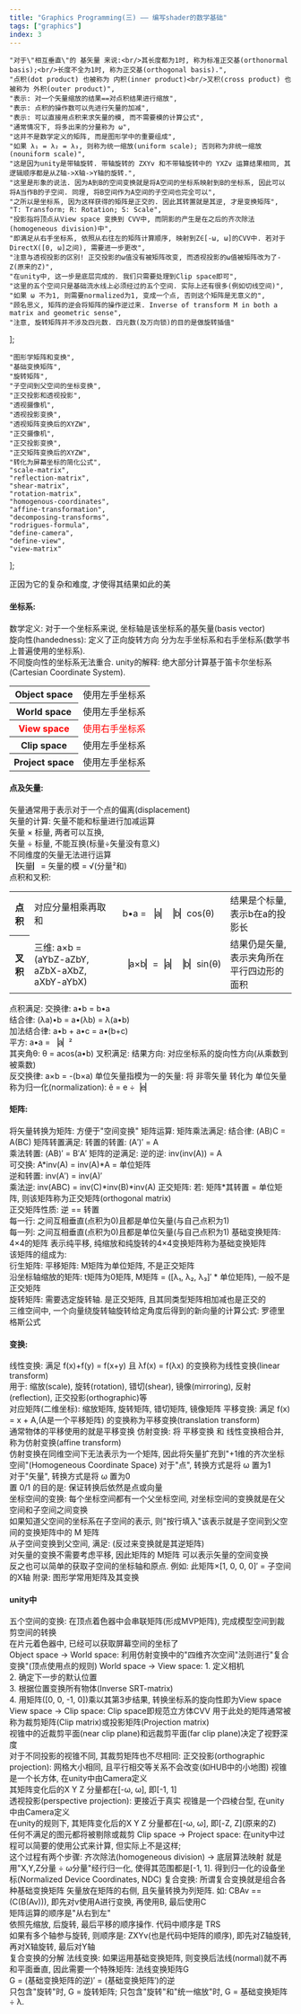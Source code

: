 ```yaml
---
title: "Graphics Programming(三) —— 编写shader的数学基础"
tags: ["graphics"]
index: 3
---
```


    "对于\"相互垂直\"的 基矢量 来说:<br/>其长度都为1时, 称为标准正交基(orthonormal basis);<br/>长度不全为1时, 称为正交基(orthogonal basis).",
    "点积(dot product) 也被称为 内积(inner product)<br/>叉积(cross product) 也被称为 外积(outer product)",
    "表示: 对一个矢量缩放的结果==对点积结果进行缩放",
    "表示: 点积的操作数可以先进行矢量的加减",
    "表示: 可以直接用点积来求矢量的模, 而不需要模的计算公式",
    "通常情况下, 将多出来的分量称为 ω",
    "这并不是数学定义的矩阵, 而是图形学中的重要组成",
    "如果 λ₁ = λ₂ = λ₃, 则称为统一缩放(uniform scale); 否则称为非统一缩放(nouniform scale)",
    "这是因为unity是带轴旋转. 带轴旋转的 ZXYv 和不带轴旋转中的 YXZv 运算结果相同, 其逻辑顺序都是从Z轴->X轴->Y轴的旋转.",
    "这里是形象的说法. 因为A到B的空间变换就是将A空间的坐标系映射到B的坐标系, 因此可以将A当作B的子空间. 同理, 将B空间作为A空间的子空间也完全可以",
    "之所以是坐标系, 因为这样获得的矩阵是正交的. 因此其转置就是其逆, 才是变换矩阵",
    "T: Transform; R: Rotation; S: Scale",
    "投影指将顶点从View space 变换到 CVV中, 而阴影的产生是在之后的齐次除法(homogeneous division)中",
    "即满足从右手坐标系, 依照从右往左的矩阵计算顺序, 映射到Z∈[-ω, ω]的CVV中. 若对于DirectX([0, ω]之间), 需要进一步更改",
    "注意与透视投影的区别! 正交投影的ω值没有被矩阵改变, 而透视投影的ω值被矩阵改为了-Z(原来的Z)",
    "在unity中, 这一步是底层完成的. 我们只需要处理到Clip space即可",
    "这里的五个空间只是基础流水线上必须经过的五个空间. 实际上还有很多(例如切线空间)",
    "如果 ω 不为1, 则需要normalized为1, 变成一个点, 否则这个矩阵是无意义的",
    "顾名思义, 矩阵的逆会将矩阵的操作逆过来. Inverse of transform M in both a matrix and geometric sense",
    "注意, 旋转矩阵并不涉及四元数. 四元数(及万向锁)的目的是做旋转插值"
];

    "图形学矩阵和变换",
    "基础变换矩阵",
    "旋转矩阵",
    "子空间到父空间的坐标变换",
    "正交投影和透视投影",
    "透视摄像机",
    "透视投影变换",
    "透视矩阵变换后的XYZW",
    "正交摄像机",
    "正交投影变换",
    "正交矩阵变换后的XYZW",
    "转化为屏幕坐标的简化公式",
    "scale-matrix",
    "reflection-matrix",
    "shear-matrix",
    "rotation-matrix",
    "homogenous-coordinates",
    "affine-transformation",
    "decomposing-transforms",
    "rodrigues-formula",
    "define-camera",
    "define-view",
    "view-matrix"
];

<Aphorism>正因为它的复杂和难度, 才使得其结果如此的美</Aphorism>

#### 坐标系:
<Tab>
    <Expansion>数学定义</Expansion>:
    <Tab expan>
        对于一个坐标系来说, 坐标轴是该坐标系的<Quote id="#1">基矢量(basis vector)</Quote><br/>
        旋向性(handedness): 定义了正向旋转方向
        <Tab>
            分为左手坐标系和右手坐标系(数学书上普遍使用的坐标系).<br/>
            不同旋向性的坐标系无法重合.
        </Tab>
    </Tab>
    <Expansion>unity的解释</Expansion>: 绝大部分计算基于笛卡尔坐标系(Cartesian Coordinate System).
    <Tab expan>
        <table><tbody>
        <tr>
            <th>Object space</th>
            <td>使用左手坐标系</td>
        </tr>
        <tr>
            <th>World space</th>
            <td>使用左手坐标系</td>
        </tr>
        <tr style="color: red;">
            <th>View space</th>
            <td>使用右手坐标系</td>
        </tr>
        <tr>
            <th>Clip space</th>
            <td>使用左手坐标系</td>
        </tr>
        <tr>
            <th>Project space</th>
            <td>使用左手坐标系</td>
        </tr>
        </tbody></table>
    </Tab>
</Tab>

#### 点及矢量:
<Tab>
    矢量通常用于表示对于一个点的偏离(displacement)<br/>
    <Expansion>矢量的计算</Expansion>:
    <Tab expan>
        矢量不能和标量进行加减运算<br/>
        矢量 × 标量, 两者可以互换,<br/>
        矢量 ÷ 标量, 不能互换(标量÷矢量没有意义)<br/>
        不同维度的矢量无法进行运算<br/>
        ▕矢量▏= 矢量的模 = √(分量²和)<br/>
        <Expansion><Quote id="#2">点积和叉积</Quote></Expansion>:
        <table><tbody>
            <tr>
                <th>点积</th>
                <td>对应分量相乘再取和</td>
                <td>b•a = ▕a▏▕b▏cos(θ)</td>
                <td>结果是个标量, 表示b在a的投影长</td>
            </tr>
            <tr>
                <th>叉积</th>
                <td>三维: a×b = (aYbZ-aZbY, aZbX-aXbZ, aXbY-aYbX)</td>
                <td>▕a×b▏=▕a▏▕b▏sin(θ)</td>
                <td>结果仍是矢量, 表示夹角所在平行四边形的面积</td>
            </tr>
        </tbody></table>
        <Tab expan>
            点积满足:
            <Tab>
                交换律: a•b = b•a
                <br/>
                <Quote id="#3">结合律</Quote>: (λa)•b = a•(λb) = λ(a•b)
                <br/>
                <Quote id="#4">加法结合律</Quote>: a•b + a•c = a•(b+c)
                <br/>
                <Quote id="#5">平方</Quote>: a•a = ▕a▏²
                <br/>
                其夹角θ: θ = acos(a•b)
            </Tab>
            叉积满足:
            <Tab>
                结果方向: 对应坐标系的旋向性方向(从乘数到被乘数)
                <br/>
                反交换律: a×b = -(b×a)
            </Tab>
        </Tab>
    </Tab>
    单位矢量指模为一的矢量:
    <Tab>
        将 非零矢量 转化为 单位矢量 称为归一化(normalization): ê = e ÷▕e▏
    </Tab>
</Tab>

#### 矩阵:
<Tab>
    将矢量转换为矩阵:
    <Tab>
        方便于"空间变换"
    </Tab>
    <Expansion>矩阵运算</Expansion>:
    <Tab expan>
        矩阵乘法满足:
        <Tab>
            结合律: (AB)C = A(BC)
        </Tab>
        矩阵转置满足:
        <Tab>
            转置的转置: (A′)′ = A
            <br/>
            乘法转置: (AB)′ = B′A′
        </Tab>
        <Quote id="#19">矩阵的逆</Quote>满足:
        <Tab>
            逆的逆: inv(inv(A)) = A
            <br/>
            可交换: A*inv(A) = inv(A)*A = 单位矩阵
            <br/>
            逆和转置: inv(A′) = inv(A)′
            <br/>
            乘法逆: inv(ABC) = inv(C)*inv(B)*inv(A)
        </Tab>
    </Tab>
    <Expansion>正交矩阵</Expansion>:
    <Tab expan>
        若: 矩阵*其转置 = 单位矩阵, 则该矩阵称为正交矩阵(orthogonal matrix)
        <br/>
        正交矩阵性质:
        <Tab>
            逆 == 转置
            <br/>
            每一行: 之间互相垂直(点积为0)且都是单位矢量(与自己点积为1)
            <br/>
            每一列: 之间互相垂直(点积为0)且都是单位矢量(与自己点积为1)
        </Tab>
    </Tab>
    <Expansion><Quote id="#7">基础变换矩阵</Quote></Expansion>: 4×4的矩阵
    <Tab expan>
        表示纯平移, 纯缩放和纯旋转的4×4变换矩阵称为基础变换矩阵
        <br/>
        <Model about="@2">该矩阵的组成为</Model>:
        <br/>
        衍生矩阵:
        <Tab>
            平移矩阵: M矩阵为单位矩阵, 不是正交矩阵
            <br/>
            沿坐标轴缩放的矩阵: t矩阵为0矩阵, M矩阵 = (<Quote id="#8">[λ₁, λ₂, λ₃]′</Quote> * 单位矩阵), 一般不是正交矩阵
            <br/>
            <Quote id="#20">旋转矩阵</Quote>: <Model about="@3">需要选定旋转轴</Model>. 是正交矩阵, 且其同类型矩阵相加减也是正交的
            <br/>
            三维空间中, 一个向量绕旋转轴旋转给定角度后得到的新向量的计算公式: <Model about="@20">罗德里格斯公式</Model>
        </Tab>
    </Tab>
</Tab>

#### 变换:
<Tab>
    <Expansion>线性变换</Expansion>:
    <Tab expan>
        满足 f(x)+f(y) = f(x+y) 且 λf(x) = f(λx) 的变换称为线性变换(linear transform)
        <br/>
        用于: 缩放(scale), 旋转(rotation), 错切(shear), 镜像(mirroring), 反射(reflection), 正交投影(orthographic)等<br/>
        对应矩阵(二维坐标): <Model about="@13">缩放矩阵</Model>, <Model about="@16">旋转矩阵</Model>, <Model about="@15">错切矩阵</Model>, <Model about="@14">镜像矩阵</Model>
    </Tab>
    <Expansion>平移变换</Expansion>:
    <Tab expan>
        满足 f(x) = x + A,(A是一个平移矩阵) 的变换称为平移变换(translation transform)
        <br/>
        通常物体的平移使用的就是平移变换
    </Tab>
    <Expansion>仿射变换</Expansion>:
    <Tab expan>
        将 平移变换 和 线性变换相合并, 称为仿射变换(affine transform)
        <br/>
        仿射变换在同维空间下<Model about="@18">无法表示为一个矩阵</Model>, 因此将矢量扩充到"<Expansion><Quote id="#6">+1维的齐次坐标空间</Quote></Expansion>"(Homogeneous Coordinate Space)
        <Tab expan>
            对于"点", 转换方式是将 ω 置为1<br/>
            对于"矢量", 转换方式是将 ω 置为0<br/>
            <Quote id="#18">置 0/1 </Quote>的目的是: <Model about="@17">保证转换后依然是点或向量</Model><br/>
        </Tab>
    </Tab>
    <Expansion>坐标空间的变换</Expansion>:
    <Tab expan>
        <Quote id="#10">每个坐标空间都有一个父坐标空间</Quote>, 对坐标空间的变换就是在父空间和子空间之间变换
        <br/>
        如果知道父空间的<Quote id="#11">坐标系</Quote>在子空间的表示, 则"按行填入"该表示就是子空间到父空间的变换矩阵中的 M 矩阵
        <br/>
        从子空间变换到父空间, <Model about="@4">满足</Model>: (反过来变换就是其逆矩阵)
        <br/>
        对矢量的变换不需要考虑平移, 因此矩阵的 M矩阵 可以表示矢量的空间变换
        <br/>
        反之也可以简单的获取子空间的坐标轴和原点. 例如: 此矩阵×[1, 0, 0, 0]′ = 子空间的X轴
    </Tab>
    附录: <Model about="@1">图形学常用矩阵及其变换</Model>
</Tab>

#### unity中
<Tab>
    <Expansion><Quote id="#17">五个空间的变换</Quote></Expansion>:
    <Tab expan>
        在顶点着色器中会串联矩阵(形成MVP矩阵), 完成模型空间到裁剪空间的转换
        <br/>
        在片元着色器中, 已经可以获取屏幕空间的坐标了
        <br/>
        Object space -> World space:
        <Tab>
            利用仿射变换中的"四维齐次空间"法则进行"复合变换"(顶点使用点的规则)
        </Tab>
        World space -> View space:
        <Tab>
            1. <Model about="@21">定义相机</Model><br/>
            2. <Model about="@22">确定下一步的默认位置</Model><br/>
            3. <Model about="@23">根据位置变换所有物体</Model>(Inverse SRT-matrix)<br/>
            4. 用矩阵([0, 0, -1, 0])乘以其第3步结果, 转换坐标系的旋向性即为View space
        </Tab>
        View space -> Clip space: Clip space即规范立方体CVV
        <Tab>
            用于此处的矩阵通常被称为裁剪矩阵(Clip matrix)或投影矩阵(Projection matrix)
            <br/>
            视锥中的近裁剪平面(near clip plane)和远裁剪平面(far clip plane)决定了视野深度
            <br/>
            对于<Quote id="#13"><Model about="@5">不同投影</Model></Quote>的视锥不同, 其<Expansion>裁剪矩阵也不尽相同</Expansion>:
            <Tab expan>
                <Expansion>正交投影(orthographic projection)</Expansion>: 网格大小相同, 且平行相交等关系不会改变(如HUB中的小地图)
                <Tab expan>
                    视锥是一个长方体, 在unity中<Model about="@9">由Camera定义</Model>
                    <br/>
                    其<Model about="@10">矩阵变化</Model>后的<Quote id="#15"><Model about="@11">X Y Z 分量都在[-ω, ω], 即[-1, 1]</Model></Quote>
                </Tab>
                <br/>
                <Expansion>透视投影(perspective projection)</Expansion>: 更接近于真实
                <Tab expan>
                    视锥是一个四棱台型, 在unity中<Model about="@6">由Camera定义</Model>
                    <br/>
                    <Quote id="#14">在unity的规则下</Quote>, 其<Model about="@7">矩阵变化</Model>后的<Model about="@8">X Y Z 分量都在[-ω, ω], 即[-Z, Z](原来的Z)</Model>
                    <br/>
                    任何不满足的图元都将被剔除或裁剪
                </Tab>
            </Tab>
        </Tab>
        <Quote id="#16">Clip space -> Project space</Quote>:
        <Tab>
            在unity中过程可以简要的<Model about="@12">使用公式来计算</Model>, 但实际上不是这样;
            <br/>
            这个过程有两个步骤: <Expansion>齐次除法(homogeneous division)</Expansion> -> 底层算法映射
            <Tab expan>
                就是用"X,Y,Z分量 ÷ ω分量"经行归一化, 使得其范围都是[-1, 1]. 得到归一化的设备坐标(Normalized Device Coordinates, NDC)
            </Tab>
        </Tab>
    </Tab>
    <Expansion>复合变换</Expansion>: 所谓复合变换就是组合各种基础变换矩阵
    <Tab expan>
        矢量放在矩阵的右侧, 且矢量转换为列矩阵. 如: CBAv == (C(B(Av))), 即先对v使用A进行变换, 再使用B, 最后使用C
        <br/>
        矩阵运算的顺序是"从右到左"
        <br/>
        依照先缩放, 后旋转, 最后平移的顺序操作. 代码中顺序是<Quote id="#12"> TRS </Quote>
        <br/>
        如果有多个轴参与旋转, 则顺序是: ZXYv<Quote id="#9">(也是代码中矩阵的顺序)</Quote>, 即先对Z轴旋转, 再对X轴旋转, 最后对Y轴
        <br/>
        <Model about="@19">复合变换的分解</Model>
    </Tab>
    <Expansion>法线变换</Expansion>:
    <Tab expan>
        如果运用基础变换矩阵, 则变换后法线(normal)就不再和平面垂直, 因此需要一个特殊矩阵: 法线变换矩阵G
        <br/>
        G = (基础变换矩阵的逆)′ = (基础变换矩阵′)的逆
        <br/>
        只包含"旋转"时, G = 旋转矩阵; 只包含"旋转"和"统一缩放"时, G = 基础变换矩阵 ÷ λ.
    </Tab>
    <Naviagtion desc="内置形式(变量)" to="./innerMatrix" />
</Tab>